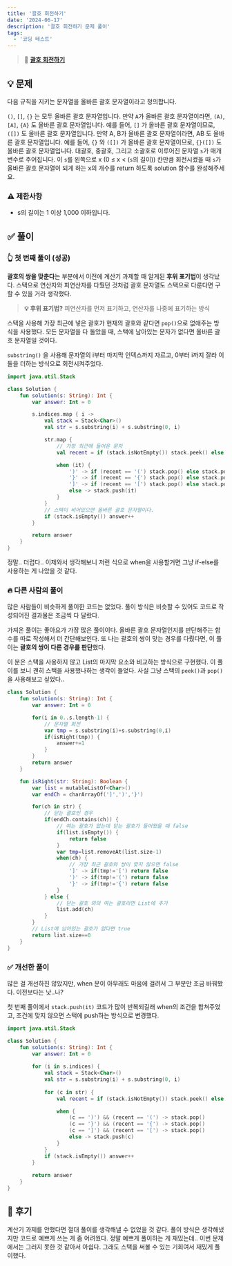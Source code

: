 ```yaml
---
title: '괄호 회전하기'
date: '2024-06-17'
description: '괄호 회전하기 문제 풀이'
tags:
  - '코딩 테스트'
---
```


> 📍 [**괄호 회전하기**](https://school.programmers.co.kr/learn/courses/30/lessons/76502)

## 💡 문제

다음 규칙을 지키는 문자열을 올바른 괄호 문자열이라고 정의합니다.

`()`, `[]`, `{}` 는 모두 올바른 괄호 문자열입니다.
만약 `A`가 올바른 괄호 문자열이라면, `(A)`, `[A]`, `{A}` 도 올바른 괄호 문자열입니다. 예를 들어, `[]` 가 올바른 괄호 문자열이므로, `([])` 도 올바른 괄호 문자열입니다.
만약 A, B가 올바른 괄호 문자열이라면, AB 도 올바른 괄호 문자열입니다. 예를 들어, `{}` 와 `([])` 가 올바른 괄호 문자열이므로, `{}([])` 도 올바른 괄호 문자열입니다.
대괄호, 중괄호, 그리고 소괄호로 이루어진 문자열 `s`가 매개변수로 주어집니다. 이 `s`를 왼쪽으로 x (0 ≤ x < (`s`의 길이)) 칸만큼 회전시켰을 때 `s`가 올바른 괄호 문자열이 되게 하는 x의 개수를 return 하도록 solution 함수를 완성해주세요.

### ⚠️ 제한사항

- s의 길이는 1 이상 1,000 이하입니다.

## ✅ 풀이

### 👆 첫 번째 풀이 (성공)

**괄호의 쌍을 맞춘다**는 부분에서 이전에 계산기 과제할 때 알게된 **후위 표기법**이 생각났다. 스택으로 연산자와 피연산자를 다뤘던 것처럼 괄호 문자열도 스택으로 다룬다면 구할 수 있을 거라 생각했다. 

> **💡 후위 표기법?**
피연산자를 먼저 표기하고, 연산자를 나중에 표기하는 방식

스택을 사용해 가장 최근에 넣은 괄호가 현재의 괄호와 같다면 `pop()`으로 없애주는 방식을 사용했다. 모든 문자열을 다 돌았을 때, 스택에 남아있는 문자가 없다면 올바른 괄호 문자열일 것이다.

`substring()` 을 사용해 문자열의 i부터 마지막 인덱스까지 자르고, 0부터 i까지 잘라 이 둘을 더하는 방식으로 회전시켜주었다. 

```kotlin
import java.util.Stack

class Solution {
    fun solution(s: String): Int {
        var answer: Int = 0

        s.indices.map { i ->
            val stack = Stack<Char>()
            val str = s.substring(i) + s.substring(0, i)

            str.map {
            	// 가장 최근에 들어온 문자
                val recent = if (stack.isNotEmpty()) stack.peek() else ' '

                when (it) {
                    ')' -> if (recent == '(') stack.pop() else stack.push(it)
                    '}' -> if (recent == '{') stack.pop() else stack.push(it)
                    ']' -> if (recent == '[') stack.pop() else stack.push(it)
                    else -> stack.push(it)
                }
            }
            // 스택이 비어있으면 올바른 괄호 문자열이다. 
            if (stack.isEmpty()) answer++
        }

        return answer
    }
}
```

정말.. 더럽다.. 이제와서 생각해보니 저런 식으로 when을 사용할거면 그냥 if-else를 사용하는 게 나았을 것 같다. 

### 🔥 다른 사람의 풀이

많은 사람들이 비슷하게 풀이한 코드는 없었다. 풀이 방식은 비슷할 수 있어도 코드로 작성되어진 결과물은 조금씩 다 달랐다. 

가져온 풀이는 좋아요가 가장 많은 풀이이다. 올바른 괄호 문자열인지를 판단해주는 함수를 따로 작성해서 더 간단해보인다. 또 나는 괄호의 쌍이 맞는 경우를 다뤘다면, 이 풀이는 **괄호의 쌍이 다른 경우를 판단**했다. 

이 분은 스택을 사용하지 않고 List의 마지막 요소와 비교하는 방식으로 구현했다. 이 풀이를 보니 괜히 스택을 사용했나하는 생각이 들었다. 사실 그냥 스택의 `peek()`과 `pop()`을 사용해보고 싶었다..

```kotlin
class Solution {
    fun solution(s: String): Int {
        var answer: Int = 0

        for(i in 0..s.length-1) {
        	// 문자열 회전
            var tmp = s.substring(i)+s.substring(0,i)
            if(isRight(tmp)) {
                answer+=1
            }
        }
        return answer
    }

    fun isRight(str: String): Boolean {
        var list = mutableListOf<Char>()
        var endCh = charArrayOf(']',')','}')

        for(ch in str) {
        	// 닫는 괄호인 경우
            if(endCh.contains(ch)) {
            	// 여는 괄호가 없는데 닫는 괄호가 들어왔을 때 false
                if(list.isEmpty()) {
                    return false
                }
                var tmp=list.removeAt(list.size-1)
                when(ch) {
                	// 가장 최근 괄호와 쌍이 맞지 않으면 false
                    ']' -> if(tmp!='[') return false
                    ')' -> if(tmp!='(') return false
                    '}' -> if(tmp!='{') return false
                }
            } else {
            	// 닫는 괄호 외의 여는 괄호라면 List에 추가
                list.add(ch)
            }
        }
        // List에 남아있는 괄호가 없다면 true
        return list.size==0
    }
}
```

### ✅ 개선한 풀이

많은 걸 개선하진 않았지만, when 문이 아무래도 마음에 걸려서 그 부분만 조금 바꿔봤다. 이전보다는 낫..나? 

첫 번째 풀이에서 `stack.push(it)` 코드가 많이 반복되길래 when의 조건을 합쳐주었고, 조건에 맞지 않으면 스택에 push하는 방식으로 변경했다. 

```kotlin
import java.util.Stack

class Solution {
    fun solution(s: String): Int {
        var answer: Int = 0
        
        for (i in s.indices) {
            val stack = Stack<Char>()
            val str = s.substring(i) + s.substring(0, i)
            
            for (c in str) {
                val recent = if (stack.isNotEmpty()) stack.peek() else ' '

                when {
                    (c == ')') && (recent == '(') -> stack.pop()
                    (c == '}') && (recent == '{') -> stack.pop()
                    (c == ']') && (recent == '[') -> stack.pop()
                    else -> stack.push(c)
                }
            }
            if (stack.isEmpty()) answer++
        }
        
        return answer
    }
}
```

## 💭 후기

계산기 과제를 안했다면 절대 풀이를 생각해낼 수 없었을 것 같다. 풀이 방식은 생각해냈지만 코드로 예쁘게 쓰는 게 좀 어려웠다. 정말 예쁘게 풀이하는 게 재밌는데.. 이번 문제에서는 그러지 못한 것 같아서 아쉽다. 그래도 스택을 써볼 수 있는 기회여서 재밌게 풀이했다.
